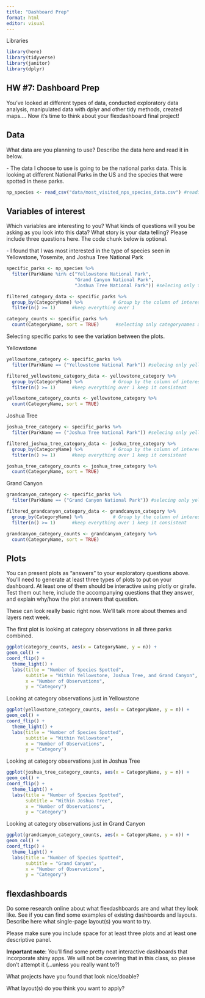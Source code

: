 ```yaml
---
title: "Dashboard Prep"
format: html
editor: visual
---
```


Libraries

```r
library(here)
library(tidyverse)
library(janitor)
library(dplyr)
```

## HW #7: Dashboard Prep

You've looked at different types of data, conducted exploratory data analysis, manipulated data with dplyr and other tidy methods, created maps.... Now it's time to think about your flexdashboard final project!

## Data

What data are you planning to use? Describe the data here and read it in below.

\- The data I choose to use is going to be the national parks data. This is looking at different National Parks in the US and the species that were spotted in these parks.

```r
np_species <- read_csv("data/most_visited_nps_species_data.csv") #reading in the data
```

## Variables of interest

Which variables are interesting to you? What kinds of questions will you be asking as you look into this data? What story is your data telling? Please include three questions here. The code chunk below is optional.

\- I found that I was most interested in the type of species seen in Yellowstone, Yosemite, and Joshua Tree National Park

```r
specific_parks <- np_species %>%
  filter(ParkName %in% c("Yellowstone National Park",
                         "Grand Canyon National Park",
                         "Joshua Tree National Park")) #selecing only these specific parks 

filtered_category_data <- specific_parks %>%
  group_by(CategoryName) %>%           # Group by the column of interest
  filter(n() >= 1)      #keep everything over 1

category_counts <- specific_parks %>%
  count(CategoryName, sort = TRUE)      #selecting only categorynames and quantifying

```

Selecting specific parks to see the variation between the plots.

Yellowstone

```r
yellowstone_category <- specific_parks %>%
  filter(ParkName == ("Yellowstone National Park")) #selecing only yellowstone park

filtered_yellowstone_category_data <- yellowstone_category %>%
  group_by(CategoryName) %>%           # Group by the column of interest
  filter(n() >= 1)      #keep everything over 1 keep it consistent

yellowstone_category_counts <- yellowstone_category %>%
  count(CategoryName, sort = TRUE)
```

Joshua Tree

```r
joshua_tree_category <- specific_parks %>%
  filter(ParkName == ("Joshua Tree National Park")) #selecing only yellowstone park

filtered_joshua_tree_category_data <- joshua_tree_category %>%
  group_by(CategoryName) %>%           # Group by the column of interest
  filter(n() >= 1)      #keep everything over 1 keep it consistent

joshua_tree_category_counts <- joshua_tree_category %>%
  count(CategoryName, sort = TRUE)
```

Grand Canyon

```r
grandcanyon_category <- specific_parks %>%
  filter(ParkName == ("Grand Canyon National Park")) #selecing only yellowstone park

filtered_grandcanyon_category_data <- grandcanyon_category %>%
  group_by(CategoryName) %>%           # Group by the column of interest
  filter(n() >= 1)      #keep everything over 1 keep it consistent

grandcanyon_category_counts <- grandcanyon_category %>%
  count(CategoryName, sort = TRUE)
```

## Plots

You can present plots as "answers" to your exploratory questions above. You'll need to generate at least three types of plots to put on your dashboard. At least one of them should be interactive using plotly or girafe. Test them out here, include the accompanying questions that they answer, and explain why/how the plot answers that question.

These can look really basic right now. We'll talk more about themes and layers next week.

The first plot is looking at category observations in all three parks combined.

```r
ggplot(category_counts, aes(x = CategoryName, y = n)) +
geom_col() +
coord_flip() + 
  theme_light() +
  labs(title = "Number of Species Spotted",
       subtitle = "Within Yellowstone, Joshua Tree, and Grand Canyon",
       x = "Number of Observations",
       y = "Category")
```

Looking at category observations just in Yellowstone

```r
ggplot(yellowstone_category_counts, aes(x = CategoryName, y = n)) +
geom_col() +
coord_flip() + 
  theme_light() +
  labs(title = "Number of Species Spotted",
       subtitle = "Within Yellowstone",
       x = "Number of Observations",
       y = "Category")
```

Looking at category observations just in Joshua Tree

```r
ggplot(joshua_tree_category_counts, aes(x = CategoryName, y = n)) +
geom_col() +
coord_flip() + 
  theme_light() +
  labs(title = "Number of Species Spotted",
       subtitle = "Within Joshua Tree",
       x = "Number of Observations",
       y = "Category")
```

Looking at category observations just in Grand Canyon

```r
ggplot(grandcanyon_category_counts, aes(x = CategoryName, y = n)) +
geom_col() +
coord_flip() + 
  theme_light() +
  labs(title = "Number of Species Spotted",
       subtitle = "Grand Canyon",
       x = "Number of Observations",
       y = "Category")
```

## flexdashboards

Do some research online about what flexdashboards are and what they look like. See if you can find some examples of existing dashboards and layouts. Describe here what single-page layout(s) you want to try.

Please make sure you include space for at least three plots and at least one descriptive panel.

**Important note**: You'll find some pretty neat interactive dashboards that incorporate shiny apps. We will not be covering that in this class, so please don't attempt it (...unless you really want to?)

What projects have you found that look nice/doable?

What layout(s) do you think you want to apply?
